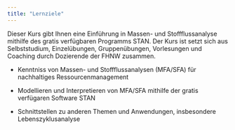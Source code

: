 ---
title: "Lernziele"
---

Dieser Kurs gibt Ihnen eine Einführung in Massen- und Stoffflussanalyse mithilfe des gratis verfügbaren Programms STAN. Der Kurs ist setzt sich aus Selbststudium, Einzelübungen, Gruppenübungen, Vorlesungen und Coaching durch Dozierende der FHNW zusammen.

-   Kenntniss von Massen- und Stoffflussanalysen (MFA/SFA) für nachhaltiges Ressourcenmanagement

-   Modellieren und Interpretieren von MFA/SFA mithilfe der gratis verfügaren Software STAN

-   Schnittstellen zu anderen Themen und Anwendungen, insbesondere Lebenszyklusanalyse

# 

